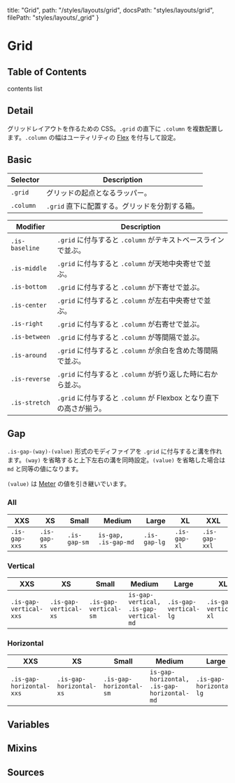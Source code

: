   title: "Grid",
  path: "/styles/layouts/grid",
  docsPath: "styles/layouts/grid",
  filePath: "styles/layouts/_grid"
}


# Grid

## Table of Contents

contents list

## Detail

グリッドレイアウトを作るための CSS。`.grid` の直下に `.column` を複数配置します。`.column` の幅はユーティリティの [Flex](/styles/utilities/flex) を付与して設定。

## Basic

<PreviewGridBasic />

| Selector  | Description                                    |
| --------- | ---------------------------------------------- |
| `.grid`   | グリッドの起点となるラッパー。                 |
| `.column` | `.grid` 直下に配置する。グリッドを分割する箱。 |

| Modifier       | Description                                                        |
| -------------- | ------------------------------------------------------------------ |
| `.is-baseline` | `.grid` に付与すると `.column` がテキストベースラインで並ぶ。      |
| `.is-middle`   | `.grid` に付与すると `.column` が天地中央寄せで並ぶ。              |
| `.is-bottom`   | `.grid` に付与すると `.column` が下寄せで並ぶ。                    |
| `.is-center`   | `.grid` に付与すると `.column` が左右中央寄せで並ぶ。              |
| `.is-right`    | `.grid` に付与すると `.column` が右寄せで並ぶ。                    |
| `.is-between`  | `.grid` に付与すると `.column` が等間隔で並ぶ。                    |
| `.is-around`   | `.grid` に付与すると `.column` が余白を含めた等間隔で並ぶ。        |
| `.is-reverse`  | `.grid` に付与すると `.column` が折り返した時に右から並ぶ。        |
| `.is-stretch`  | `.grid` に付与すると `.column` が Flexbox となり直下の高さが揃う。 |

## Gap

`.is-gap-(way)-(value)` 形式のモディファイアを `.grid` に付与すると溝を作れます。`(way)` を省略すると上下左右の溝を同時設定。`(value)` を省略した場合は `md` と同等の値になります。

`(value)` は [Meter](/configs/variables/meter) の値を引き継いでいます。

### All

| XXS           | XS           | Small        | Medium               | Large        | XL           | XXL           |
| ------------- | ------------ | ------------ | -------------------- | ------------ | ------------ | ------------- |
| `.is-gap-xxs` | `.is-gap-xs` | `.is-gap-sm` | `is-gap, .is-gap-md` | `.is-gap-lg` | `.is-gap-xl` | `.is-gap-xxl` |

### Vertical

| XXS                    | XS                    | Small                 | Medium                                 | Large                 | XL                    | XXL                    |
| ---------------------- | --------------------- | --------------------- | -------------------------------------- | --------------------- | --------------------- | ---------------------- |
| `.is-gap-vertical-xxs` | `.is-gap-vertical-xs` | `.is-gap-vertical-sm` | `is-gap-vertical, .is-gap-vertical-md` | `.is-gap-vertical-lg` | `.is-gap-vertical-xl` | `.is-gap-vertical-xxl` |

### Horizontal

| XXS                      | XS                      | Small                   | Medium                                     | Large                   | XL                      | XXL                      |
| ------------------------ | ----------------------- | ----------------------- | ------------------------------------------ | ----------------------- | ----------------------- | ------------------------ |
| `.is-gap-horizontal-xxs` | `.is-gap-horizontal-xs` | `.is-gap-horizontal-sm` | `is-gap-horizontal, .is-gap-horizontal-md` | `.is-gap-horizontal-lg` | `.is-gap-horizontal-xl` | `.is-gap-horizontal-xxl` |

## Variables

<PreviewVariablesSingle filePath={meta.filePath} viewCompiled={true} />

## Mixins

<PreviewMixins filePath={meta.filePath} />

## Sources

<PreviewSources
  title={meta.title}
  docsPath={meta.docsPath}
  scssPath={meta.filePath}
/>
